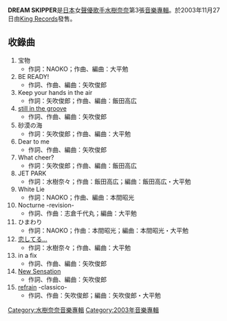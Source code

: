{{unreferenced|time=2014-03-16T20:22:27+00:00}}
{{Infobox Album | 
| Name        = DREAM SKIPPER
| Cover       = 
| Type        = 專輯
| Artist      = [[水樹奈奈|水樹奈奈]]
| Released    = {{flagicon|Japan}} 2003年11月27日
| Recorded    = 
| Genre       = [[J-pop|J-pop]]
| Length      = 67分40秒
| Label       = [[King_Records|King Records]]
| Producer    = [[矢吹俊郎|矢吹俊郎]]
| Last album  = [[MAGIC_ATTRACTION|MAGIC ATTRACTION]] <br />（2002年）
| This album  = '''DREAM SKIPPER''' <br />（2003年）
| Next album  = [[ALIVE&KICKING|ALIVE&KICKING]] <br />（2004年）
| Format      = CD
}}
'''DREAM SKIPPER'''是[[日本|日本]]女[[聲優|聲優]][[歌手|歌手]][[水樹奈奈|水樹奈奈]]第3張[[音樂專輯|音樂專輯]]。於2003年11月27日由[[King_Records|King Records]]發售。

== 收錄曲 ==
# 宝物
#* 作詞：NAOKO；作曲、編曲：大平勉
# BE READY!
#* 作詞、作曲、編曲：矢吹俊郎
# Keep your hands in the air 
#* 作詞：矢吹俊郎；作曲、編曲：飯田高広
# [[still_in_the_groove|still in the groove]]
#* 作詞、作曲、編曲：矢吹俊郎
# 砂漠の海
#* 作詞：矢吹俊郎；作曲、編曲：大平勉
# Dear to me 
#* 作詞、作曲、編曲：矢吹俊郎
# What cheer?
#* 作詞：矢吹俊郎；作曲、編曲：飯田高広
# JET PARK
#* 作詞：水樹奈々；作曲：飯田高広；編曲：飯田高広・大平勉
# White Lie
#* 作詞：NAOKO；作曲、編曲：本間昭光
# Nocturne -revision-
#* 作詞、作曲：志倉千代丸；編曲：大平勉
# ひまわり
#* 作詞：NAOKO；作曲：本間昭光；編曲：本間昭光・大平勉
# [[恋してる...|恋してる...]]
#* 作詞：水樹奈々；作曲、編曲：大平勉
# in a fix 
#* 作詞、作曲、編曲：矢吹俊郎
# [[New_Sensation|New Sensation]]
#* 作詞、作曲、編曲：矢吹俊郎
# [[refrain|refrain]] -classico-
#* 作詞、作曲：矢吹俊郎；編曲：矢吹俊郎・大平勉

{{水樹奈奈}}

{{DEFAULTSORT:DREAM SKIPPER}}
[[Category:水樹奈奈音樂專輯|Category:水樹奈奈音樂專輯]]
[[Category:2003年音樂專輯|Category:2003年音樂專輯]]


{{Album-stub}}